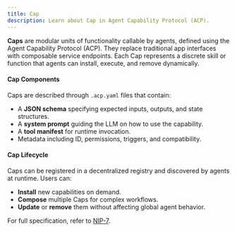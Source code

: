 ```yaml
---
title: Cap
description: Learn about Cap in Agent Capability Protocol (ACP).
---
```


**Caps** are modular units of functionality callable by agents, defined using the Agent Capability Protocol (ACP). They replace traditional app interfaces with composable service endpoints. Each Cap represents a discrete skill or function that agents can install, execute, and remove dynamically.

#### Cap Components

Caps are described through `.acp.yaml` files that contain:

- A **JSON schema** specifying expected inputs, outputs, and state structures.
- A **system prompt** guiding the LLM on how to use the capability.
- A **tool manifest** for runtime invocation.
- Metadata including ID, permissions, triggers, and compatibility.

#### Cap Lifecycle

Caps can be registered in a decentralized registry and discovered by agents at runtime. Users can:

- **Install** new capabilities on demand.
- **Compose** multiple Caps for complex workflows.
- **Update** or **remove** them without affecting global agent behavior.

For full specification, refer to [NIP-7](/docs/nips/nip-7).

